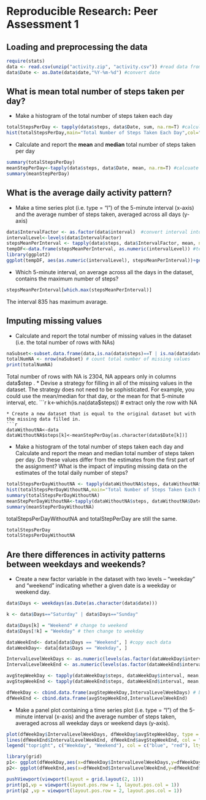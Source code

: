 # Reproducible Research: Peer Assessment 1


## Loading and preprocessing the data
```r
require(stats)
data <- read.csv(unzip("activity.zip", "activity.csv")) #read data from .zip file
data$Date <- as.Date(data$date,"%Y-%m-%d") #convert date
```
## What is mean total number of steps taken per day?
* Make a histogram of the total number of steps taken each day
```r
totalStepsPerDay <- tapply(data$steps, data$Date, sum, na.rm=T) #calculate total number of steps per day
hist(totalStepsPerDay,main="Total Number of Steps Taken Each Day",col="red",xlab="Total Steps Per Day")
```
* Calculate and report the **mean** and **median** total number of steps taken per day
```r
summary(totalStepsPerDay)
meanStepPerDay<-tapply(data$steps, data$Date, mean, na.rm=T) #calcuate mean
summary(meanStepPerDay)
```

## What is the average daily activity pattern?
* Make a time series plot (i.e. type = "l") of the 5-minute interval (x-axis) and the average number of steps taken, averaged across all days (y-axis)
```r
data$IntervalFactor <- as.factor(data$interval)  #convert interval into factor type so as to apply level fcn
intervalLevel<-levels(data$IntervalFactor)
stepsMeanPerInterval <- tapply(data$steps, data$IntervalFactor, mean, na.rm = T) #calculate mean
tempDF<-data.frame(stepsMeanPerInterval, as.numeric(intervalLevel)) #temporarily store as data fram 
library(ggplot2)
ggplot(tempDF, aes(as.numeric(intervalLevel), stepsMeanPerInterval))+geom_line(colour = "blue") + ggtitle("Time Series Plot-Avarage Daily Activity Pattern") + ylab("Average Number of Steps")+ xlab("5 minutes interval") # use ggplot to plot
```
* Which 5-minute interval, on average across all the days in the dataset, contains the maximum number of steps?
```r
stepsMeanPerInterval[which.max(stepsMeanPerInterval)]
```
The interval 835 has maximum avarage.

## Imputing missing values
* Calculate and report the total number of missing values in the dataset (i.e. the total number of rows with NAs)
```r
naSubset<-subset.data.frame(data,is.na(data$steps)==T | is.na(data$date)==T | is.na(data$interval)==T ,select= steps:IntervalFactor) # extract rows with NA value
totalNumNA <- nrow(naSubset) # count total number of missing values
print(totalNumNA)
```
  Total number of rows with NA is 2304, NA appears only in columns data$step .
* Devise a strategy for filling in all of the missing values in the dataset. The strategy does not need to be sophisticated. For example, you could use the mean/median for that day, or the mean for that 5-minute interval, etc.
```r
k<-which(is.na(data$steps)) # extract only the row with NA
```
* Create a new dataset that is equal to the original dataset but with the missing data filled in.
```r
dataWithoutNA<-data
dataWithoutNA$steps[k]<-meanStepPerDay[as.character(data$Date[k])]
```
* Make a histogram of the total number of steps taken each day and Calculate and report the mean and median total number of steps taken per day. Do these values differ from the estimates from the first part of the assignment? What is the impact of imputing missing data on the estimates of the total daily number of steps?
```r
totalStepsPerDayWithoutNA <- tapply(dataWithoutNA$steps, dataWithoutNA$Date, sum, na.rm=T) #calculate total number of steps per day
hist(totalStepsPerDayWithoutNA,main="Total Number of Steps Taken Each Day (with NA filled)",col="green",xlab="Total Steps Per Day")
summary(totalStepsPerDayWithoutNA)
meanStepPerDayWithoutNA<-tapply(dataWithoutNA$steps, dataWithoutNA$Date, mean, na.rm=T) #calcuate mean
summary(meanStepPerDayWithoutNA)
```

totalStepsPerDayWithoutNA and totalStepPerDay are still the same.
```r
totalStepsPerDay
totalStepsPerDayWithoutNA
```

## Are there differences in activity patterns between weekdays and weekends?
* Create a new factor variable in the dataset with two levels – “weekday” and “weekend” indicating whether a given date is a weekday or weekend day.
```r
data$Days <- weekdays(as.Date(as.character(data$date)))

k <- data$Days=="Saturday" | data$Days=="Sunday" 

data$Days[k] = "Weekend" # change to weekend
data$Days[!k] = "Weekday" # then change to weekday

dataWeekEnd<- data[data$Days == "Weekend", ] #copy each data
dataWeekDay<- data[data$Days == "Weekday", ]

IntervalLevelWeekDays <- as.numeric(levels(as.factor(dataWeekDay$interval))) # level the interval of each data group
IntervalLevelWeekEnd <- as.numeric(levels(as.factor(dataWeekEnd$interval)))

avgStepWeekDay <- tapply(dataWeekDay$steps, dataWeekDay$interval, mean,na.rm=T) # compute avarage steps of each data group
avgStepWeekEnd <- tapply(dataWeekEnd$steps, dataWeekEnd$interval, mean,na.rm=T)

dfWeekDay <- cbind.data.frame(avgStepWeekDay,IntervalLevelWeekDays) # binding data into data frame for plotting
dfWeekEnd <- cbind.data.frame(avgStepWeekEnd,IntervalLevelWeekEnd)

```
* Make a panel plot containing a time series plot (i.e. type = "l") of the 5-minute interval (x-axis) and the average number of steps taken, averaged across all weekday days or weekend days (y-axis). 
```r
plot(dfWeekDay$IntervalLevelWeekDays, dfWeekDay$avgStepWeekDay, type = "l", main = "Comparison of the Average Number of Steps\n between Weekdays and the Weekend", col="blue", xlab = "Steps Interval", ylab = "Average Number of Steps") #plot weekday data
lines(dfWeekEnd$IntervalLevelWeekEnd, dfWeekEnd$avgStepWeekEnd, col = "red") #plot weekend data
legend("topright", c("Weekday", "Weekend"), col = c("blue", "red"), lty = 1) # annotate legend

library(grid)
p1<- ggplot(dfWeekDay,aes(x=dfWeekDay$IntervalLevelWeekDays,y=dfWeekDay$avgStepWeekDay))+geom_line()
p2<- ggplot(dfWeekEnd,aes(x=dfWeekEnd$IntervalLevelWeekEnd,y=dfWeekEnd$avgStepWeekEnd))+geom_line()

pushViewport(viewport(layout = grid.layout(2, 1)))  
print(p1,vp = viewport(layout.pos.row = 1, layout.pos.col = 1))     
print(p2 ,vp = viewport(layout.pos.row = 2, layout.pos.col = 1))     

```



